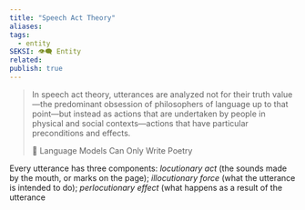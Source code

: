 ```yaml
---
title: "Speech Act Theory"
aliases: 
tags:
  - entity
SEKSI: 👁️‍🗨️ Entity
related:
publish: true
---
```




>  In speech act theory, utterances are analyzed not for their truth value—the predominant obsession of philosophers of language up to that point—but instead as actions that are undertaken by people in physical and social contexts—actions that have particular preconditions and effects.
>  <Link href="/c/-language-models-can-only-write-poetry" className="text-[var(--color-primary)] hover:underline hover:text-[var(--color-secondary)] transition-colors font-medium">📰 Language Models Can Only Write Poetry</Link>

Every utterance has three components: *locutionary act* (the sounds made by the mouth, or marks on the page); *illocutionary force* (what the utterance is intended to do); *perlocutionary effect* (what happens as a result of the utterance
